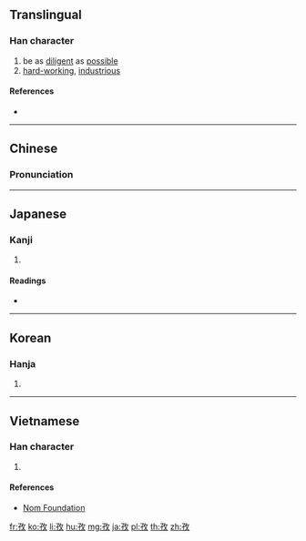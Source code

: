 ==Translingual==

===Han character===
{{Han char|rn=39|rad=子|as=04|sn=7|four=18440|canj=NDOK|ids=⿰子攵}}

# be as [[diligent]] as [[possible]]
# [[hard-working]], [[industrious]]

====References====
* {{Han ref|kx=0278.100|dkj=06951|dj=0546.030|hdz=21012.020|uh=5B5C|ud=23388|bh=A7B6|bd=42934}}

----

==Chinese==
{{zh-forms}}

===Pronunciation===
{{zh-pron
|m=zī
|c=zi1
|mn=chû/chu
|mc=y
|oc=y
|ma=
|cat=a
}}

----

==Japanese==

===Kanji===
{{ja-kanji|grade=|rs=子04}}

# {{defn|lang=ja|sort=子04}}

====Readings====
* {{ja-readings|on=[[し]] (shi)|kun=[[つとめる]] (tsutomeru)}}

----

==Korean==

===Hanja===
{{ko-hanja|hangeul=자|rv=ja|mr=cha}}

# {{defn|lang=ko|sort=子04}}

----

==Vietnamese==

===Han character===
{{vi-readings|rs=子04|hanviet=tư}}

# {{defn|lang=vi|sort=子04}}

====References====
* [http://nomfoundation.org/common/nom_details.php?codepoint=5b5c Nom Foundation]

[[fr:孜]]
[[ko:孜]]
[[li:孜]]
[[hu:孜]]
[[mg:孜]]
[[ja:孜]]
[[pl:孜]]
[[th:孜]]
[[zh:孜]]